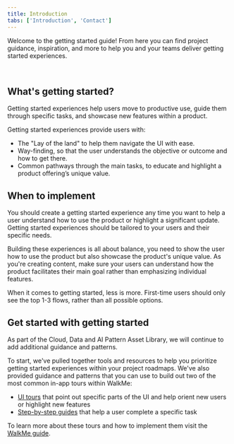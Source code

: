 ```yaml
---
title: Introduction
tabs: ['Introduction', 'Contact']
---
```


<PageDescription>

  Welcome to the getting started guide! From here you can find project guidance, inspiration, and more to help you and your teams deliver getting started experiences.

</PageDescription> 

## What's getting started?

Getting started experiences help users move to productive use, guide them through specific tasks, and showcase new features within a product.

Getting started experiences provide users with:

* The "Lay of the land" to help them navigate the UI with ease.
* Way-finding, so that the user understands the objective or outcome and how to get there.
* Common pathways through the main tasks, to educate and highlight a product offering’s unique value.

## When to implement

You should create a getting started experience any time you want to help a user understand how to use the product or highlight a significant update. Getting started experiences should be tailored to your users and their specific needs.

Building these experiences is all about balance, you need to show the user how to use the product but also showcase the product's unique value. As you're creating content, make sure your users can understand how the product facilitates their main goal rather than emphasizing individual features.

When it comes to getting started, less is more. First-time users should only see the top 1-3 flows, rather than all possible options.

## Get started with getting started

As part of the Cloud, Data and AI Pattern Asset Library, we will continue to add additional guidance and patterns.

To start, we've pulled together tools and resources to help you prioritize getting started experiences within your project roadmaps. We've also provided guidance and patterns that you can use to build out two of the most common in-app tours within WalkMe:

* [UI tours](/walkme-guide/overview/ui-tours) that point out specific parts of the UI and help orient new users or highlight new features
* [Step-by-step guides](/walkme-guide/overview/step-by-step-guides) that help a user complete a specific task

To learn more about these tours and how to implement them visit the [WalkMe guide](/walkme-guide/overview/introduction).
